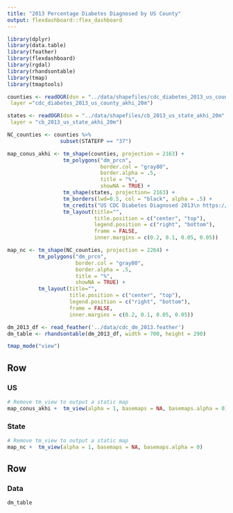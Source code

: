 ```yaml
---
title: "2013 Percentage Diabetes Diagnosed by US County"
output: flexdashboard::flex_dashboard
---
```


```r
library(dplyr)
library(data.table)
library(feather)
library(flexdashboard)
library(rgdal)
library(rhandsontable)
library(tmap)
library(tmaptools)

counties <- readOGR(dsn = "../data/shapefiles/cdc_diabetes_2013_us_county_akhi_20m",
 layer ="cdc_diabetes_2013_us_county_akhi_20m")

states <- readOGR(dsn = "../data/shapefiles/cb_2013_us_state_akhi_20m",
 layer = "cb_2013_us_state_akhi_20m")

NC_counties <- counties %>%
                 subset(STATEFP == "37")

map_conus_akhi <- tm_shape(counties, projection = 2163) +
                  tm_polygons("dm_prcn",
                              border.col = "gray80",
                              border.alpha = .5,
                              title = "%",
                              showNA = TRUE) +
                  tm_shape(states, projection= 2163) +
                  tm_borders(lwd=0.5, col = "black", alpha = .5) +
                  tm_credits("US CDC Diabetes Diagnosed 2013\n https://www.cdc.gov/diabetes/atlas/countydata") +
                  tm_layout(title="",
                            title.position = c("center", "top"),
                            legend.position = c("right", "bottom"),
                            frame = FALSE,
                            inner.margins = c(0.2, 0.1, 0.05, 0.05))

map_nc <- tm_shape(NC_counties, projection = 2264) +
          tm_polygons("dm_prcn",
                      border.col = "gray80",
                      border.alpha = .5,
                      title = "%",
                      showNA = TRUE) +
          tm_layout(title="",
                    title.position = c("center", "top"),
                    legend.position = c("right", "bottom"),
                    frame = FALSE,
                    inner.margins = c(0.2, 0.1, 0.05, 0.05))

dm_2013_df <- read_feather('../data/cdc_dm_2013.feather')
dm_table <- rhandsontable(dm_2013_df, width = 700, height = 290)

tmap_mode("view")
```


Row {data-height=600}
-------------------------------------
### US

```r
# Remove tm_view to output a static map
map_conus_akhi +  tm_view(alpha = 1, basemaps = NA, basemaps.alpha = 0)
```

### State

```r
# Remove tm_view to output a static map
map_nc +  tm_view(alpha = 1, basemaps = NA, basemaps.alpha = 0)
```

Row {data-height=300}
-------------------------------------

### Data

```r
dm_table
```
